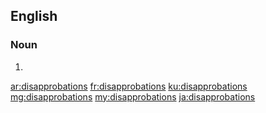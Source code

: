 ==English==

===Noun===
{{head|en|noun plural form}}

# {{plural of|disapprobation|lang=en}}

[[ar:disapprobations]]
[[fr:disapprobations]]
[[ku:disapprobations]]
[[mg:disapprobations]]
[[my:disapprobations]]
[[ja:disapprobations]]
